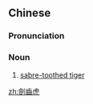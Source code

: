 {{also|剑齿虎}}
==Chinese==
{{zh-forms|s=剑齿虎}}

===Pronunciation===
{{zh-pron
|m=jiànchǐhǔ
|c=gim3 ci2 hu2
|cat=n
}}

===Noun===
{{zh-noun}}

# [[sabre-toothed tiger]] {{zh-mw|隻}}

{{zh-cat|Felids}}

[[zh:劍齒虎]]